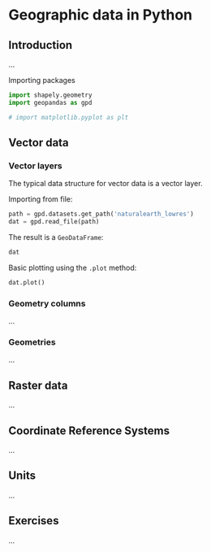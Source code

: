 # Geographic data in Python {#spatial-class}

## Introduction

...

Importing packages

```python
import shapely.geometry
import geopandas as gpd
```

```python
# import matplotlib.pyplot as plt
```

## Vector data

### Vector layers

The typical data structure for vector data is a vector layer.

Importing from file:

```python
path = gpd.datasets.get_path('naturalearth_lowres')
dat = gpd.read_file(path)
```

The result is a `GeoDataFrame`:

```python
dat
```

Basic plotting using the `.plot` method:

```python
dat.plot()
```

### Geometry columns


...

### Geometries

...

## Raster data

...

## Coordinate Reference Systems

...

## Units

...

## Exercises

...

